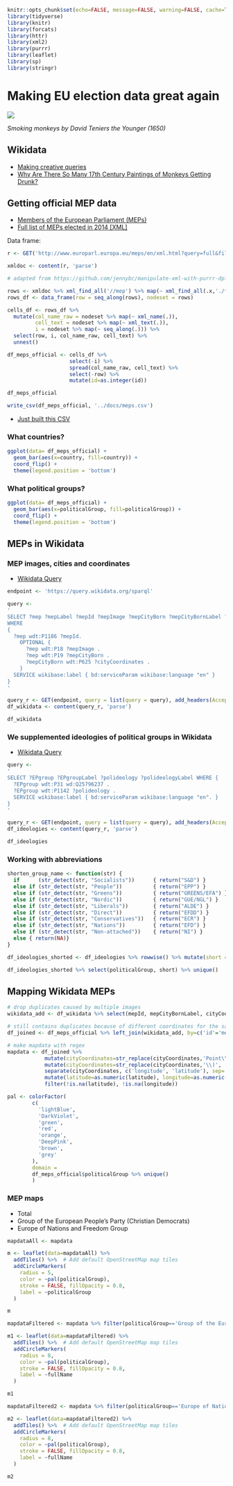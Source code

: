 ```r
knitr::opts_chunk$set(echo=FALSE, message=FALSE, warning=FALSE, cache=TRUE)
library(tidyverse)
library(knitr)
library(forcats)
library(httr)
library(xml2)
library(purrr)
library(leaflet)
library(sp)
library(stringr)
```

# Making EU election data great again

![](monkeys.jpg)

*Smoking monkeys by David Teniers the Younger (1650)*

## Wikidata 

- [Making creative queries](http://tinyurl.com/mhecm35)
- [Why Are There So Many 17th Century Paintings of Monkeys Getting Drunk?](https://resobscura.blogspot.dk/2017/05/why-are-there-so-many-17th-century.html)

## Getting official MEP data

- [Members of the European Parliament (MEPs)](https://data.europa.eu/euodp/en/data/dataset/members-of-the-european-parliament)
- [Full list of MEPs elected in 2014 [XML]](http://www.europarl.europa.eu/meps/en/xml.html?query=full&filter=all)

Data frame: 

```r

r <- GET('http://www.europarl.europa.eu/meps/en/xml.html?query=full&filter=all')

xmldoc <- content(r, 'parse')

# adapted from https://github.com/jennybc/manipulate-xml-with-purrr-dplyr-tidyr

rows <- xmldoc %>% xml_find_all('//mep') %>% map(~ xml_find_all(.x,'./*'))
rows_df <- data_frame(row = seq_along(rows), nodeset = rows)

cells_df <- rows_df %>%
  mutate(col_name_raw = nodeset %>% map(~ xml_name(.)),
         cell_text = nodeset %>% map(~ xml_text(.)),
         i = nodeset %>% map(~ seq_along(.))) %>%
  select(row, i, col_name_raw, cell_text) %>%
  unnest()

df_meps_official <- cells_df %>% 
                    select(-i) %>% 
                    spread(col_name_raw, cell_text) %>% 
                    select(-row) %>%
                    mutate(id=as.integer(id))

df_meps_official

write_csv(df_meps_official, '../docs/meps.csv')

```

- [Just built this CSV](meps.csv)

### What countries?

```r
ggplot(data= df_meps_official) +
  geom_bar(aes(x=country, fill=country)) +
  coord_flip() +
  theme(legend.position = 'bottom')
```

### What political groups?

```r
ggplot(data= df_meps_official) +
  geom_bar(aes(x=politicalGroup, fill=politicalGroup)) +
  coord_flip() +
  theme(legend.position = 'bottom')
```

## MEPs in Wikidata

### MEP images, cities and coordinates

- [Wikidata Query](http://tinyurl.com/khdg6k3)

```r

endpoint <- 'https://query.wikidata.org/sparql'

query <- 
'
SELECT ?mep ?mepLabel ?mepId ?mepImage ?mepCityBorn ?mepCityBornLabel ?cityCoordinates
WHERE
{
  ?mep wdt:P1186 ?mepId.
    OPTIONAL {
      ?mep wdt:P18 ?mepImage .
      ?mep wdt:P19 ?mepCityBorn .
      ?mepCityBorn wdt:P625 ?cityCoordinates . 
    }
  SERVICE wikibase:label { bd:serviceParam wikibase:language "en" }
}
'

query_r <- GET(endpoint, query = list(query = query), add_headers(Accept = 'text/csv'))
df_wikidata <- content(query_r, 'parse')

df_wikidata

```

### We supplemented ideologies of political groups in Wikidata

- [Wikidata Query](http://tinyurl.com/kz3rwwr)

```r

query <-
'
SELECT ?EPgroup ?EPgroupLabel ?polideology ?polideologyLabel WHERE {
  ?EPgroup wdt:P31 wd:Q25796237 . 
  ?EPgroup wdt:P1142 ?polideology . 
  SERVICE wikibase:label { bd:serviceParam wikibase:language "en". }
}
'

query_r <- GET(endpoint, query = list(query = query), add_headers(Accept = 'text/csv'))
df_ideologies <- content(query_r, 'parse')

df_ideologies

```

### Working with abbreviations

```r

shorten_group_name <- function(str) {
  if      (str_detect(str, "Socialists"))      { return("S&D") }
  else if (str_detect(str, "People"))          { return("EPP") }
  else if (str_detect(str, "Greens"))          { return("GREENS/EFA") }
  else if (str_detect(str, "Nordic"))          { return("GUE/NGL") }
  else if (str_detect(str, "Liberals"))        { return("ALDE") }
  else if (str_detect(str, "Direct"))          { return("EFDD") }
  else if (str_detect(str, "Conservatives"))   { return("ECR") }
  else if (str_detect(str, "Nations"))         { return("EFD") }
  else if (str_detect(str, "Non-attached"))    { return("NI") }
  else { return(NA)} 
}

df_ideologies_shorted <- df_ideologies %>% rowwise() %>% mutate(short = shorten_group_name(EPgroupLabel))

df_ideologies_shorted %>% select(politicalGroup, short) %>% unique()

```


## Mapping Wikidata MEPs

```r

# drop duplicates caused by multiple images
wikidata_add <- df_wikidata %>% select(mepId, mepCityBornLabel, cityCoordinates) %>% unique()

# still contains duplicates because of different coordinates for the same place and multiple origin cities
df_joined <- df_meps_official %>% left_join(wikidata_add, by=c('id'='mepId'))

# make mapdata with regex
mapdata <- df_joined %>%
            mutate(cityCoordinates=str_replace(cityCoordinates,'Point\\(', '')) %>%
            mutate(cityCoordinates=str_replace(cityCoordinates,'\\)', '')) %>%
            separate(cityCoordinates, c('longitude', 'latitude'), sep=' ') %>%
            mutate(latitude=as.numeric(latitude), longitude=as.numeric(longitude)) %>%
            filter(!is.na(latitude), !is.na(longitude))

pal <- colorFactor(
        c(
          'lightBlue',
          'DarkViolet',
          'green',
          'red',
          'orange',
          'DeepPink',
          'brown',
          'grey'
        ), 
        domain = 
        df_meps_official$politicalGroup %>% unique()
        )

```

### MEP maps

- Total
- Group of the European People's Party (Christian Democrats)
- Europe of Nations and Freedom Group

```r

mapdataAll <- mapdata

m <- leaflet(data=mapdataAll) %>%
  addTiles() %>%  # Add default OpenStreetMap map tiles
  addCircleMarkers(
    radius = 5,
    color = ~pal(politicalGroup),
    stroke = FALSE, fillOpacity = 0.8,
    label = ~politicalGroup
  )

m 

mapdataFiltered <- mapdata %>% filter(politicalGroup=='Group of the European People\'s Party (Christian Democrats)')

m1 <- leaflet(data=mapdataFiltered) %>%
  addTiles() %>%  # Add default OpenStreetMap map tiles
  addCircleMarkers(
    radius = 8,
    color = ~pal(politicalGroup),
    stroke = FALSE, fillOpacity = 0.8,
    label = ~fullName
  )

m1

mapdataFiltered2 <- mapdata %>% filter(politicalGroup=='Europe of Nations and Freedom Group')

m2 <- leaflet(data=mapdataFiltered2) %>%
  addTiles() %>%  # Add default OpenStreetMap map tiles
  addCircleMarkers(
    radius = 8,
    color = ~pal(politicalGroup),
    stroke = FALSE, fillOpacity = 0.8,
    label = ~fullName
  )

m2

```
